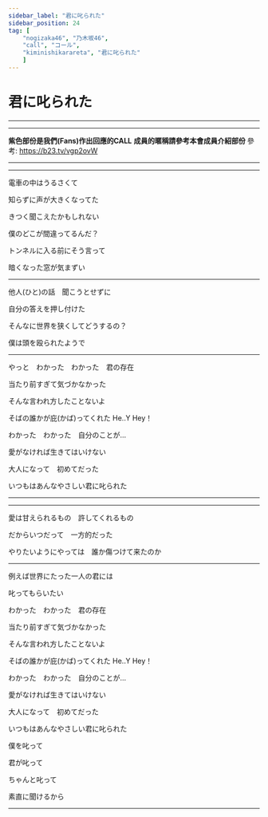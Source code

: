 ```yaml
---
sidebar_label: "君に叱られた"
sidebar_position: 24
tag: [
    "nogizaka46", "乃木坂46",
    "call", "コール",
    "kiminishikarareta", "君に叱られた"
    ]
---
```


# 君に叱られた

---

<BilibiliCard id="BV1N142197dh" />

---
**紫色部份是我們(Fans)作出回應的CALL**
**成員的暱稱請參考本會成員介紹部份**
參考: https://b23.tv/vgp2ovW

---

<Hey count="2046" />

---

電車の中はうるさくて  <NickName />

知らずに声が大きくなってた <NickName />

きつく聞こえたかもしれない <SuperCute />

僕のどこが間違ってるんだ？ <NickName />

トンネルに入る前にそう言って <NickName />

暗くなった窓が気まずい  <SuperCute />

---

他人(ひと)の話　聞こうとせずに <OrHey count="2" />

自分の答えを押し付けた <OrHey count="2" />

そんなに世界を狭くしてどうするの？

僕は頭を殴られたようで

---

やっと　わかった　わかった　君の存在

当たり前すぎて気づかなかった

そんな言われ方したことないよ

そばの誰かが庇(かば)ってくれた  <Call>He..Y Hey！</Call> <Hey />

わかった　わかった　自分のことが…

愛がなければ生きてはいけない

大人になって　初めてだった

いつもはあんなやさしい君に叱られた

---

<Hey count="2046" />

---

愛は甘えられるもの　許してくれるもの

だからいつだって　一方的だった

やりたいようにやっては　誰か傷つけて来たのか

---

例えば世界にたった一人の君には

叱ってもらいたい

わかった　わかった　君の存在

当たり前すぎて気づかなかった

そんな言われ方したことないよ

そばの誰かが庇(かば)ってくれた  <Call>He..Y Hey！</Call> <Hey />

わかった　わかった　自分のことが…

愛がなければ生きてはいけない

大人になって　初めてだった

いつもはあんなやさしい君に叱られた

僕を叱って

君が叱って

ちゃんと叱って

素直に聞けるから

---

<Hey count="2046" />
